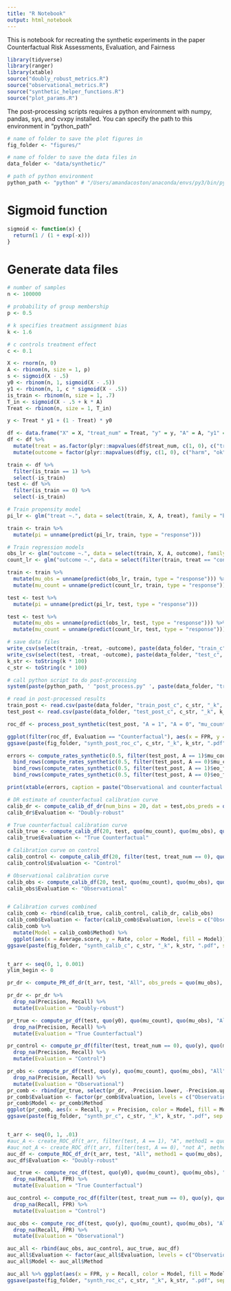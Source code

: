 ```yaml
---
title: "R Notebook"
output: html_notebook
---
```


This is notebook for recreating the synthetic experiments in the paper Counterfactual Risk Assessments, Evaluation, and Fairness

```r
library(tidyverse)
library(ranger)
library(xtable)
source("doubly_robust_metrics.R")
source("observational_metrics.R")
source("synthetic_helper_functions.R")
source("plot_params.R")
```

The post-processing scripts requires a python environment with numpy, pandas, sys, and cvxpy installed. 
You can specify the path to this environment in "python_path"
```r
# name of folder to save the plot figures in
fig_folder <- "figures/"

# name of folder to save the data files in
data_folder <- "data/synthetic/"

# path of python environment
python_path <- "python" # "/Users/amandacoston/anaconda/envs/py3/bin/python" 
```

# Sigmoid function
```r
sigmoid <- function(x) {
  return(1 / (1 + exp(-x)))
}
```

# Generate data files
```r
# number of samples
n <- 100000

# probability of group membership
p <- 0.5

# k specifies treatment assignment bias
k <- 1.6

# c controls treatment effect
c <- 0.1

X <- rnorm(n, 0)
A <- rbinom(n, size = 1, p)
s <- sigmoid(X - .5)
y0 <- rbinom(n, 1, sigmoid(X - .5))
y1 <- rbinom(n, 1, c * sigmoid(X - .5))
is_train <- rbinom(n, size = 1, .7)
T_in <- sigmoid(X - .5 + k * A)
Treat <- rbinom(n, size = 1, T_in)

y <- Treat * y1 + (1 - Treat) * y0

df <- data.frame("X" = X, "treat_num" = Treat, "y" = y, "A" = A, "y1" = y1, "y0" = y0, "s" = s, "is_train" = is_train)
df <- df %>%
  mutate(treat = as.factor(plyr::mapvalues(df$treat_num, c(1, 0), c("treat", "control")))) %>%
  mutate(outcome = factor(plyr::mapvalues(df$y, c(1, 0), c("harm", "ok")), levels = c("ok", "harm")))

train <- df %>%
  filter(is_train == 1) %>%
  select(-is_train)
test <- df %>%
  filter(is_train == 0) %>%
  select(-is_train)

# Train propensity model
pi_lr <- glm("treat ~.", data = select(train, X, A, treat), family = "binomial")

train <- train %>%
  mutate(pi = unname(predict(pi_lr, train, type = "response")))

# Train regression models
obs_lr <- glm("outcome ~.", data = select(train, X, A, outcome), family = "binomial")
count_lr <- glm("outcome ~.", data = select(filter(train, treat == "control"), X, A, outcome), family = "binomial")

train <- train %>%
  mutate(mu_obs = unname(predict(obs_lr, train, type = "response"))) %>%
  mutate(mu_count = unname(predict(count_lr, train, type = "response")))

test <- test %>%
  mutate(pi = unname(predict(pi_lr, test, type = "response")))

test <- test %>%
  mutate(mu_obs = unname(predict(obs_lr, test, type = "response"))) %>%
  mutate(mu_count = unname(predict(count_lr, test, type = "response")))

# save data files
write_csv(select(train, -treat, -outcome), paste(data_folder, "train_c", c * 100, "_k", k * 100, ".csv", sep = ""))
write_csv(select(test, -treat, -outcome), paste(data_folder, "test_c", c * 100, "_k", k * 100, ".csv", sep = ""))
k_str <- toString(k * 100)
c_str <- toString(c * 100)

# call python script to do post-processing
system(paste(python_path, ' "post_process.py" ', paste(data_folder, "train_c", c_str, "_k", k_str, ".csv", sep = ""), paste(data_folder, "test_c", c_str, "_k", k_str, ".csv", sep = ""), " ", paste(data_folder, "train_post_c", c_str, "_k", k_str, ".csv", sep = ""), " ", paste(data_folder, "test_post_c", c_str, "_k", k_str, ".csv", sep = ""), '"A" "mu_count" "y"'))

# read in post-processed results
train_post <- read.csv(paste(data_folder, "train_post_c", c_str, "_k", k_str, ".csv", sep = ""))
test_post <- read.csv(paste(data_folder, "test_post_c", c_str, "_k", k_str, ".csv", sep = ""))

roc_df <- process_post_synthetic(test_post, "A = 1", "A = 0", "mu_count", "eo_fair_pred", "y0", "y", "Original", "Post-Processed")

ggplot(filter(roc_df, Evaluation == "Counterfactual"), aes(x = FPR, y = TPR, color = Group, fill = Group)) + geom_line() + facet_grid(. ~ Method, switch = "y") + scale_colour_manual(values = group_colors_invert) + theme_bw(base_size = 15) + scale_x_continuous(labels = scale_format) + scale_y_continuous(labels = scale_format) + coord_fixed(ratio = 1) + theme(legend.position = "bottom", legend.key.width = unit(2, "cm")) + ylab("Recall")
ggsave(paste(fig_folder, "synth_post_roc_c", c_str, "_k", k_str, ".pdf", sep = ""), width = 5, height = 4, dpi = 1000)

errors <- compute_rates_synthetic(0.5, filter(test_post, A == 1)$mu_count, y0_values = filter(test_post, A == 1)$y0, y_values = filter(test_post, A == 1)$y, group = "A=1", method = "Original") %>%
  bind_rows(compute_rates_synthetic(0.5, filter(test_post, A == 0)$mu_count, filter(test_post, A == 0)$y0, filter(test_post, A == 0)$y, group = "A=0", method = "Original")) %>%
  bind_rows(compute_rates_synthetic(0.5, filter(test_post, A == 1)$eo_fair_pred, y0_values = filter(test_post, A == 1)$y0, y_values = filter(test_post, A == 1)$y, group = "A=1", method = "Post-Proc.")) %>%
  bind_rows(compute_rates_synthetic(0.5, filter(test_post, A == 0)$eo_fair_pred, filter(test_post, A == 0)$y0, filter(test_post, A == 0)$y, group = "A=0", method = "Post-Proc."))

print(xtable(errors, caption = paste("Observational and counterfactual generalized FPR/FNR for the original and post-processed models for c =", toString(c), ", k = ", toString(k), sep = ""), label = paste("synth_post_costs_c", c_str, "_k", k_str, sep = "")), floating = FALSE, latex.environments = NULL, file = paste(fig_folder, "synth_post_table_c", c_str, "_k", k_str, ".tex", sep = ""), include.rownames = FALSE)

# DR estimate of counterfactual calibration curve
calib_dr <- compute_calib_df_dr(num_bins = 20, dat = test,obs_preds = quo(mu_obs),   count_preds = quo(mu_count), pi = quo(pi), Y = quo(y), treat = quo(treat_num), mu_true = quo(mu_count), attr = quo(A), attr_name = "A", attr_name_other = "not A") %>% filter(Group == "All")
calib_dr$Evaluation <- "Doubly-robust"

# True counterfactual calibration curve
calib_true <- compute_calib_df(20, test, quo(mu_count), quo(mu_obs), quo(y0), "All")
calib_true$Evaluation <- "True Counterfactual"

# Calibration curve on control
calib_control <- compute_calib_df(20, filter(test, treat_num == 0), quo(mu_count), quo(mu_obs), quo(y), "All")
calib_control$Evaluation <- "Control"

# Observational calibration curve
calib_obs <- compute_calib_df(20, test, quo(mu_count), quo(mu_obs), quo(y), "All")
calib_obs$Evaluation <- "Observational"


# Calibration curves combined
calib_comb <- rbind(calib_true, calib_control, calib_dr, calib_obs)
calib_comb$Evaluation <- factor(calib_comb$Evaluation, levels = c("Observational", "Control", "Doubly-robust", "True Counterfactual"))
calib_comb %>%
  mutate(Model = calib_comb$Method) %>%
  ggplot(aes(x = Average.score, y = Rate, color = Model, fill = Model)) + facet_grid(. ~ Evaluation, labeller = as_labeller(evaluation_names_synth)) + scale_fill_manual(values = method_colors) + scale_color_manual(values = method_colors) + geom_ribbon(aes(ymin = Low, ymax = High, alpha = 0.4), linetype = 0) + geom_abline(slope = 1, intercept = 0, linetype = 5) + geom_line() + ylab("Outcome rate") + xlab("Average risk score") + scale_x_continuous(breaks = c(0, 0.25, 0.5, 0.75, 1), labels = c(0, .25, .5, .75, 1), limits = c(0, 1)) + scale_y_continuous(breaks = c(0, 0.25, 0.5, 0.75, 1), labels = c(0, .25, .5, .75, 1), limits = c(0, 1)) + coord_fixed(ratio = 1) + theme_bw(base_size = 15) + theme(legend.position = "none") + scale_alpha(guide = "none")
ggsave(paste(fig_folder, "synth_calib_c", c_str, "_k", k_str, ".pdf", sep = ""), width = 10, height = 3.6, dpi = 100)


t_arr <- seq(0, 1, 0.001)
ylim_begin <- 0

pr_dr <- compute_PR_df_dr(t_arr, test, "All", obs_preds = quo(mu_obs), count_preds = quo(mu_count), treat = quo(treat_num), pi = quo(pi), Y = quo(y), mu_true = quo(mu_count))

pr_dr <- pr_dr %>%
  drop_na(Precision, Recall) %>%
  mutate(Evaluation = "Doubly-robust")

pr_true <- compute_pr_df(test, quo(y0), quo(mu_count), quo(mu_obs), "All") %>%
  drop_na(Precision, Recall) %>%
  mutate(Evaluation = "True Counterfactual")

pr_control <- compute_pr_df(filter(test, treat_num == 0), quo(y), quo(mu_count), quo(mu_obs), "All") %>%
  drop_na(Precision, Recall) %>%
  mutate(Evaluation = "Control")

pr_obs <- compute_pr_df(test, quo(y), quo(mu_count), quo(mu_obs), "All") %>%
  drop_na(Precision, Recall) %>%
  mutate(Evaluation = "Observational")
pr_comb <- rbind(pr_true, select(pr_dr, -Precision.lower, -Precision.upper), pr_obs, pr_control)
pr_comb$Evaluation <- factor(pr_comb$Evaluation, levels = c("Observational", "Control", "Doubly-robust", "True Counterfactual"))
pr_comb$Model <- pr_comb$Method
ggplot(pr_comb, aes(x = Recall, y = Precision, color = Model, fill = Model)) + geom_line() + scale_color_manual(values = method_colors) + facet_grid(. ~ Evaluation, labeller = as_labeller(evaluation_names_synth)) + coord_fixed(ratio = 1) + scale_x_continuous(labels = scale_format) + scale_y_continuous(breaks = c(0, 0.25, 0.5, 0.75, 1), labels = c(0, .25, .5, .75, 1), limits = c(0, 1)) + theme_bw(base_size = 15) + theme(legend.position = "top", legend.key.width = unit(2, "cm"))
ggsave(paste(fig_folder, "synth_pr_c", c_str, "_k", k_str, ".pdf", sep = ""), width = 10, height = 4, dpi = 1000)


t_arr <- seq(0, 1, .01)
#auc_A <- create_ROC_df(t_arr, filter(test, A == 1), "A", method1 = quo(mu_obs), method2 = quo(mu_count), method1_name = "Observational", method2_name = "Counterfactual", treat = quo(treat_num), pi = quo(pi), Y = quo(y), mu_true = quo(mu_count))
#auc_not_A <- create_ROC_df(t_arr, filter(test, A == 0), "not A", method1 = quo(mu_obs), method2 = quo(mu_count), method1_name = "Observational", method2_name = "Counterfactual", treat = quo(treat_num), pi = quo(pi), Y = quo(y), mu_true = quo(mu_count))
auc_df <- compute_ROC_df_dr(t_arr, test, "All", method1 = quo(mu_obs), method2 = quo(mu_count), method1_name = "Observational", method2_name = "Counterfactual", treat = quo(treat_num), pi = quo(pi), Y = quo(y), mu_true = quo(mu_count))
auc_df$Evaluation <- "Doubly-robust"

auc_true <- compute_roc_df(test, quo(y0), quo(mu_count), quo(mu_obs), "All") %>%
  drop_na(Recall, FPR) %>%
  mutate(Evaluation = "True Counterfactual")

auc_control <- compute_roc_df(filter(test, treat_num == 0), quo(y), quo(mu_count), quo(mu_obs), "All") %>%
  drop_na(Recall, FPR) %>%
  mutate(Evaluation = "Control")

auc_obs <- compute_roc_df(test, quo(y), quo(mu_count), quo(mu_obs), "All") %>%
  drop_na(Recall, FPR) %>%
  mutate(Evaluation = "Observational")

auc_all <- rbind(auc_obs, auc_control, auc_true, auc_df)
auc_all$Evaluation <- factor(auc_all$Evaluation, levels = c("Observational", "Control", "Doubly-robust", "True Counterfactual"))
auc_all$Model <- auc_all$Method

auc_all %>% ggplot(aes(x = FPR, y = Recall, color = Model, fill = Model)) + geom_line() + facet_grid(. ~ Evaluation, labeller = as_labeller(evaluation_names_synth)) + theme_bw(base_size = 15) + scale_color_manual(values = method_colors) + scale_x_continuous(labels = scale_format) + scale_y_continuous(breaks = c(0, 0.25, 0.5, 0.75, 1), labels = c(0, .25, .5, .75, 1), limits = c(0, 1)) + coord_fixed(ratio = 1) + theme(legend.position = "none")
ggsave(paste(fig_folder, "synth_roc_c", c_str, "_k", k_str, ".pdf", sep = ""), width = 10, height = 3.6, dpi = 1000)
```


